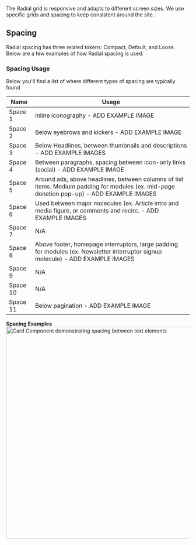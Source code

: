 
<Meta title="Foundations/Spacing" />


The Radial grid is responsive and adapts to different screen sizes. We use specific grids and spacing to keep consistent around the site.

## Spacing

Radial spacing has three related tokens: Compact, Default, and Loose. Below are a few examples of how Radial spacing is used.

<SpacingTable />

### Spacing Usage
Below you'll find a list of where different types of spacing are typically found

| Name | Usage |
|--|--|
| Space 1 | Inline iconography - ADD EXAMPLE IMAGE |
| Space 2 | Below eyebrows and kickers - ADD EXAMPLE IMAGE |
| Space 3 | Below Headlines, between thumbnails and descriptions - ADD EXAMPLE IMAGES |
| Space 4 | Between paragraphs, spacing between icon-only links (social) - ADD EXAMPLE IMAGE |
| Space 5 | Around ads, above headlines, between columns of list items. Medium padding for modules (ex. mid-page donation pop-up) - ADD EXAMPLE IMAGES |
| Space 6 | Used between major molecules (ex. Article intro and media figure, or comments and recirc. - ADD EXAMPLE IMAGES |
| Space 7 | N/A |
| Space 8 | Above footer, homepage interruptors, large padding for modules (ex. Newsletter interruptor signup molecule) - ADD EXAMPLE IMAGES |
| Space 9 | N/A |
| Space 10 | N/A |
| Space 11 | Below pagination - ADD EXAMPLE IMAGE |

**Spacing Examples**
<img alt="Card Component demonstrating spacing between text elements" src="./images/Foundations-Spacing-DefaultSpacingExample.png" width="579" />
